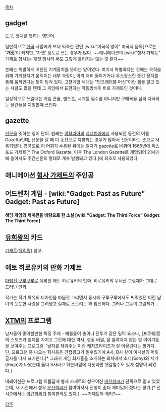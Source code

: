 [[목차]]

== gadget ==
도구, 장치를 뜻하는 영단어.

일반적으로 [[한국]] 사람에게 보다 익숙한 편인 [wiki:"미국식 영어" 미국식 음독]으로는 ''''개짓''''이 되지만, '가젯' 정도로 쓰는 경우가 많다. ~~애니메이션의 [wiki:"형사 가제트" 가제트 형사]는 개짓 형사라 써도 그렇게 틀리지는 않는 것 같다~~

본래는 특별하게 고안된 기계장치를 뜻하는 말이었다. 여기서 특별하다는 것에는 목적을 위해 기계장치가 움직이는 내부 과정이, 이리 저리 돌아가거나 우스꽝스런 중간 장치를 통해 움직인다는 뜻이 담겨 있다. 고전게임 세대는 "인크레더블 머신"이란 겜을 알고 있는 사람도 많을 텐데 그 게임에서 표현되는 작동방식이 바로 가제트인 것이다.

일상적으로 쓰일때는 게임 콘솔, 핸드폰, 시계등 필수품 아니지만 구매욕을 심히 자극하는 물건들을 지칭할때 쓰인다.

== gazette ==
[[신문]]을 뜻하는 영어 단어.
원래는 [[이탈리아]]의 [[베네치아]]에서 사용되던 동전의 이름 Gazetta인데, 신문을 살 때 이 동전으로 지불되는 경우가 많아서 신문이라는 뜻으로 사용되었다. 영국으로 이 어휘가 수용된 뒤에는 철자가 gazette로 바뀌어 1665년에 옥스포드 가제트[* The Oxford Gazette, 이후 The London Gazette로 개명되어 21세기에 들어서도 주간신문의 형태로 계속 발행되고 있다.]에 최초로 사용되었다.

== 애니메이션 [[형사 가제트]]의 주인공 ==

== 어드벤처 게임 - [wiki:"Gadget: Past as Future" Gadget: Past as Future] ==
==== 해당 게임의 세계관을 바탕으로 한 소설 [wiki:"Gadget: The Third Force" Gadget: The Third Force] ====

== [[유희왕]]의 카드 ==
[[가제트(유희왕)]] 참고.

== 에토 히로유키의 만화 가제트 ==
[[마법진 구루구루]]로 유명한 에토 히로유키의 만화. 히로유키의 무너진 그림체가 그대로 드러난 만화.

작가는 작가 특유의 디자인을 마음껏 그리면서 동시에 구루구루에서도 써먹었던 어린 남녀의 풋풋한 사랑을 그려냈고 실제로 스토리는 꽤 참신하다. 그러나 그놈의 그림체가...

== [[XTM]]의 프로그램 ==
남자들이 좋아할만한 특정 주제 - 예를들어 총이나 전투기 같은 밀덕 요소나, [포르쉐]등의 스포츠카 업체를 가지고 그것에 대한 역사, 성공 비결, 잘 알려지지 않는 뒷 이야기등을 보여주는 프로그램. '남자를 채워주는'이란 캐치프라이즈가 잘 어울린다는 평가다. 단, 프로그램 중 나오는 회사등은 간접광고가 될수있기에 A사, B사 같이 이니셜의 머릿글자를 따서 표기한다.[* 그래서 게임 회사들을 소개하는 회차에서 소니(Sony)와 세가(Sega)가 나왔는데 둘다 S사라고 하는바람에 자칫하면 헷갈릴수도 있게 설명이 되었다.]

내레이션은 프로그램 이름답게 형사 가제트의 성우이신 [[배한성]]씨가 단독으로 맡고 있었는데, 새 시즌에서 성우 [[문선희]]씨가 참여하셔서 진행이 좀더 재미있어 졌다는 평가.[* 전 시즌에서는 [[이규화]]씨가 참여한적도 있다.].
~~가제트와 체리?~~

[[각주]]
